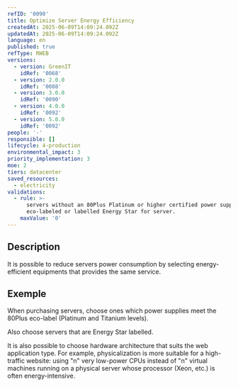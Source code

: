 ```yaml
---
refID: '0090'
title: Optimize Server Energy Efficiency
createdAt: 2025-06-09T14:09:24.092Z
updatedAt: 2025-06-09T14:09:24.092Z
language: en
published: true
refType: RWEB
versions:
  - version: GreenIT
    idRef: '0068'
  - version: 2.0.0
    idRef: '0088'
  - version: 3.0.0
    idRef: '0090'
  - version: 4.0.0
    idRef: '0092'
  - version: 5.0.0
    idRef: '0092'
people: '-'
responsible: []
lifecycle: 4-production
environmental_impact: 3
priority_implementation: 3
moe: 2
tiers: datacenter
saved_resources:
  - electricity
validations:
  - rule: >-
      servers without an 80Plus Platinum or higher certified power supply OR not
      eco-labeled or labelled Energy Star for server.
    maxValue: '0'
---
```


## Description

It is possible to reduce servers power consumption by selecting energy-efficient equipments that provides the same service.

## Exemple

When purchasing servers, choose ones which power supplies meet the 80Plus eco-label (Platinum and Titanium levels). 

Also choose servers that are Energy Star labelled.

It is also possible to choose hardware architecture that suits the web application type. For example, physicalization is more suitable for a high-traffic website: using "n" very low-power CPUs instead of "n" virtual machines running on a physical server whose processor (Xeon, etc.) is often energy-intensive.
